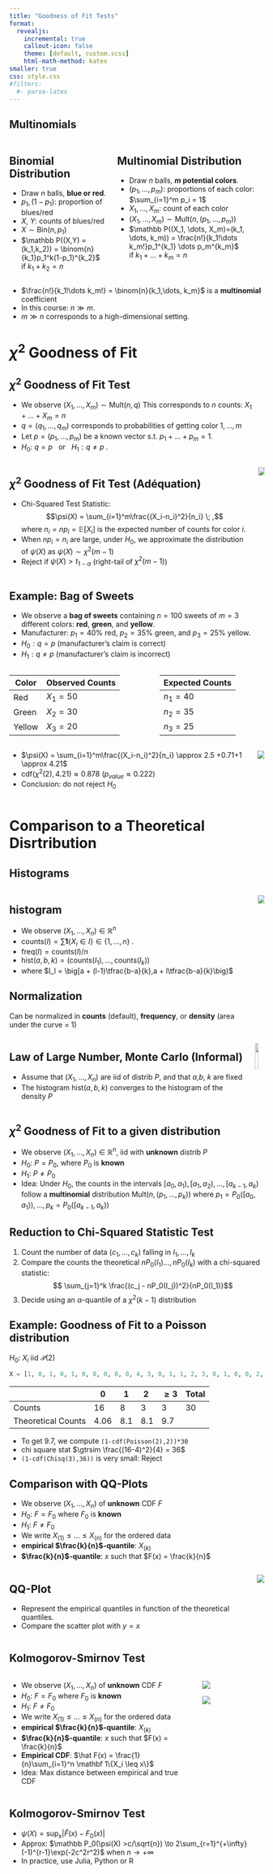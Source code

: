 ```yaml
---
title: "Goodness of Fit Tests"
format: 
  revealjs:
    incremental: true
    callout-icon: false
    theme: [default, custom.scss]
    html-math-method: katex
smaller: true
css: style.css
#filters:
  #- parse-latex
---
```



## Multinomials 

::::{.columns}

:::{.column}
::: {.fragment}
:::{.callout-note}
## Binomial Distribution
- Draw $n$ balls, **blue or red**.
- $p_1, (1-p_1)$: proportion of blues/red
- $X$, $Y$: counts of blues/red
- $X \sim \mathrm{Bin}(n,p_1)$
- $\mathbb P((X,Y) = (k_1,k_2)) = \binom{n}{k_1}p_1^k(1-p_1)^{k_2}$ \
  if $k_1 +k_2 = n$
:::
:::
:::

:::{.column}
::: {.fragment}
:::{.callout-note}
## Multinomial Distribution
- Draw $n$ balls, **$m$ potential colors**.
- $(p_1, \dots, p_m)$: proportions of each color: $\sum_{i=1}^m p_i = 1$
- $X_1, \dots, X_m$: count of each color
- $(X_1, \dots, X_m) \sim \mathrm{Mult}(n,(p_1, \dots, p_m))$
- $\mathbb P((X_1, \dots, X_m)=(k_1, \dots, k_m)) = \frac{n!}{k_1!\dots k_m!}p_1^{k_1} \dots p_m^{k_m}$\
  if $k_1 + \dots + k_m = n$
:::
:::
:::

::::

- $\frac{n!}{k_1!\dots k_m!} = \binom{n}{k_1,\dots, k_m}$ is a **multinomial** coefficient
- In this course: $n \gg m$.
- $m \gg n$ corresponds to a high-dimensional setting.



# $\chi^2$ Goodness of Fit

## $\chi^2$ Goodness of Fit Test

- We observe $(X_1, \dots, X_m) \sim \mathrm{Mult}(n, q)$
  This corresponds to $n$ counts: $X_1 + \dots + X_m = n$
- $q = (q_1, \dots, q_m)$ corresponds to probabilities of getting color $1, \dots, m$
- Let $p = (p_1, \dots, p_m)$ be a known vector s.t. $p_1 + \dots + p_m = 1$.
- $H_0:~ q = p ~~~\text{or}~~~ H_1: q \neq p \; .$

:::{.columns}


:::{.column}
::: {.fragment}
::: {.callout-note}
## $\chi^2$ Goodness of Fit Test (Adéquation)

- Chi-Squared Test Statistic:
$$\psi(X) = \sum_{i=1}^m\frac{(X_i-n_i)^2}{n_i} \; ,$$
where $n_i = np_i = \mathbb E[X_i]$ is the expected number of counts for color $i.$
- When $np_i = n_i$ are large, under $H_0$, we approximate the distribution of $\psi(X)$ as
$\psi(X) \sim \chi^2(m-1)$
- Reject if $\psi(X) > t_{1- \alpha}$ (right-tail of $\chi^2(m-1)$)
:::
:::
:::

:::{.column}
:::{.fragment}
![](images/chisq3.svg)
:::
:::

:::

## Example: Bag of Sweets

::: {.callout}
- We observe a **bag of sweets** containing $n=100$ sweets of $m=3$ different colors: **red**, **green**, and **yellow**. 
- Manufacturer: $p_1= 40\%$ red, $p_2=35\%$ green, and $p_3=25\%$ yellow.
- $H_0: q=p$ (manufacturer's claim is correct)
- $H_1: q\neq p$ (manufacturer's claim is incorrect)
:::


:::{.columns}
:::{.column}

:::{.fragment style="font-size:50%;"}
|Color|Observed Counts|
|---|---|
|Red|$X_1=50$|
|Green|$X_2=30$|
|Yellow|$X_3=20$|
:::
:::
:::{.column}
:::{.fragment style="font-size:50%;"}
|Expected Counts|
|---|
|$n_1=40$|
|$n_2=35$|
|$n_3=25$|
:::
:::
::: 

::: {.columns}

::: {.column}

::: {.callout .fragment}
- $\psi(X) = \sum_{i=1}^m\frac{(X_i-n_i)^2}{n_i} \approx 2.5 +0.71+1 \approx 4.21$
- $\mathrm{cdf}(\chi^2(2), 4.21) \approx 0.878$ ($p_{value} \approx 0.222$)
- Conclusion: do not reject $H_0$
:::

:::
::: {.column}

::: {.fragment}
![](images/chi-2-sweets.svg)

:::
::: 
::: 




# Comparison to a Theoretical Disrtribution


## Histograms

::::{.columns}

:::{.column}
:::{.callout-note .fragment}

## histogram 
- We observe $(X_1, \dots, X_n) \in \mathbb R^n$\
- $\mathrm{counts}(I) = \sum \mathbf 1\{X_i \in I\} \in \{1, \dots, n\}\; .$
- $\mathrm{freq}(I) = \mathrm{counts}(I)/n$
- $\mathrm{hist}(a,b,k) = (\mathrm{counts}(I_1), \dots,\mathrm{counts}(I_k))$
- where $I_l = \big[a + (l-1)\tfrac{b-a}{k},a + l\tfrac{b-a}{k}\big)$
:::

:::{.callout-warning icon="true" .fragment}
## Normalization
 Can be normalized in **counts** (default), **frequency**, or **density** (area under the curve = 1)
:::
:::

:::{.column}
:::{.fragment}
![](images/histogram.svg)
:::
:::

::::

::::{.columns}
:::{.column}

:::{.callout-note .fragment}

## Law of Large Number, Monte Carlo (Informal)
  - Assume that $(X_1, \dots, X_n)$ are iid of distrib $P$, and that $a$,$b$, $k$ are fixed
  - The histogram $\mathrm{hist}(a,b,k)$ converges to the histogram of the density $P$
:::
:::

:::{.column}

:::{.fragment}
![](images/histogram_discrete_continuous.svg){width=60%}
:::

:::

::::


## $\chi^2$ Goodness of Fit to a given distribution

::: {.callout}
- We observe $(X_1, \dots, X_n) \in \mathbb R^n$, iid with **unknown** distrib $P$
- $H_0$: $P = P_0$, where $P_0$ is **known**
- $H_1$: $P \neq P_0$
- Idea: Under $H_0$, the counts in the intervals 
$[a_0, a_1), [a_1, a_2), \dots, [a_{k-1}, a_k)$
follow a **multinomial** distribution $\mathrm{Mult}(n, (p_1, \dots, p_{k}))$ where
$p_1 = P_0([a_0, a_1)), \dots, p_{k} = P_0([a_{k-1}, a_k))$
:::


:::{.callout-note .fragment}
## Reduction to Chi-Squared Statistic Test
1. Count the number of data $(c_1, \dots, c_k)$ falling in $I_1, \dots, I_k$
2. Compare the counts the theoretical $nP_0(I_1) \dots, nP_0(I_k)$ with a chi-squared statistic:
$$ \sum_{j=1}^k \frac{(c_j - nP_0(I_j))^2}{nP_0(I_1)}$$
3. Decide using an $\alpha$-quantile of a $\chi^2(k-1)$ distribution

:::

## Example: Goodness of Fit to a Poisson distribution

$H_0$: $X_i$ iid $\mathcal P(2)$

```julia
X = [1, 0, 1, 0, 1, 0, 0, 0, 0, 0, 4, 3, 0, 1, 1, 2, 3, 0, 1, 0, 0, 2, 1, 0, 1, 0, 0, 2, 0, 0]
```

::: {.fragment}

| | $0$ | $1$ | $2$ | $\geq 3$ | Total |
|---| --- | --- | --- | -------- | --- |
| Counts | 16 | 8 | 3 | 3 | 30 |
| Theoretical Counts | 4.06 | 8.1 | 8.1 | 9.7 | |
:::

- To get $9.7$, we compute ```(1-cdf(Poisson(2),2))*30```
- chi square stat $\gtrsim \frac{(16-4)^2}{4} = 36$
- ```(1-cdf(Chisq(3),36))``` is very small: Reject


## Comparison with QQ-Plots

::: {.callout}
- We observe $(X_1, \dots, X_n)$ of **unknown** CDF $F$
- $H_0$: $F = F_0$ where $F_0$ is **known**
- $H_1$: $F \neq F_0$
- We write $X_{(1)} \leq \dots \leq X_{(n)}$ for the ordered data
- **empirical $\frac{k}{n}$-quantile**: $X_{(k)}$
- **$\frac{k}{n}$-quantile**: $x$ such that $F(x) = \frac{k}{n}$

:::

:::{.columns}

:::{.column}
:::{.callout-note .fragment}
## QQ-Plot

- Represent the empirical quantiles in function of the theoretical quantiles.
- Compare the scatter plot with $y=x$
:::
:::
:::{.column}
:::{.fragment}
![](images/qqplot_NNTN.svg)
:::
:::
:::

## Kolmogorov-Smirnov Test

::: {.callout}

::: {.columns}
::: {.column width=50%}
- We observe $(X_1, \dots, X_n)$ of **unknown** CDF $F$
- $H_0$: $F = F_0$ where $F_0$ is **known**
- $H_1$: $F \neq F_0$
- We write $X_{(1)} \leq \dots \leq X_{(n)}$ for the ordered data
- **empirical $\frac{k}{n}$-quantile**: $X_{(k)}$
- **$\frac{k}{n}$-quantile**: $x$ such that $F(x) = \frac{k}{n}$ 
- **Empirical CDF**: $\hat F(x) = \frac{1}{n}\sum_{i=1}^n \mathbf 1\{X_i \leq x\}$
- Idea: Max distance between empirical and true CDF 
:::

::: {.column}
::: {.r-stack}

![](images/empirical_cdf.svg){.fragment}

![](images/ks_illustration.svg){.fragment}

:::
:::
::: 

:::

:::: {.callout-note}
## Kolmogorov-Smirnov Test

- $\psi(X) = \sup_{x}|\hat F(x) - F_0(x)|$
- Approx: $\mathbb P_0(\psi(X) >c/\sqrt{n}) \to 2\sum_{r=1}^{+\infty}(-1)^{r-1}\exp(-2c^2r^2)$ when $n \to +\infty$
- In practice, use Julia, Python or R
::::